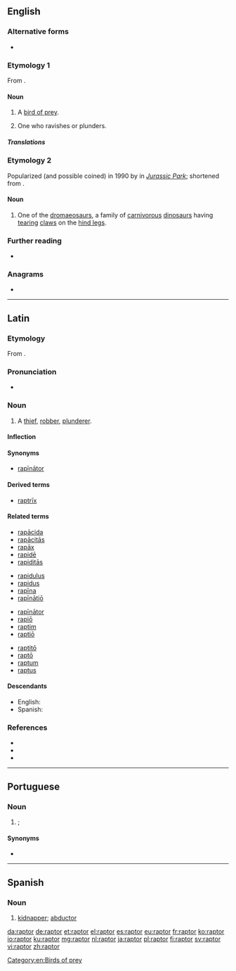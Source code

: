 ==English==

===Alternative forms===
* {{l|en|raptour}} {{qualifier|obsolete|rare}}

===Etymology 1===
From {{etyl|la|en}} {{m|la|raptor||thief}}.

====Noun====
{{en-noun}}

# A [[bird of prey]].
# {{lb|en|obsolete}} One who ravishes or plunders.

=====Translations=====
{{trans-see|bird of prey}}

===Etymology 2===
Popularized (and possible coined) in 1990 by {{w|Michael Crichton}} in ''[[w:Jurassic Park (novel)|Jurassic Park]]''; shortened from {{m|en|velociraptor}}.

====Noun====
{{en-noun}}

# {{lb|en|informal|paleontology}} One of the [[dromaeosaur]]s, a family of [[carnivorous]] [[dinosaur]]s having [[tear]]ing [[claw]]s on the [[hind leg]]s.

===Further reading===
* {{R:OneLook}}

===Anagrams===
* {{l|en|parrot}}

----

==Latin==

===Etymology===
From {{m|la|rapiō||seize, grab, snatch}}.

===Pronunciation===
* {{la-IPA|raptor}}

===Noun===
{{la-noun|raptor|raptōris|m|third}}

# A [[thief]], [[robber]], [[plunderer]].

====Inflection====
{{la-decl-3rd|raptor}}

====Synonyms====
* {{sense|robber}} [[rapinator|rapīnātor]]

====Derived terms====
* [[raptrix|raptrīx]]

====Related terms====
{{rel-top4}}
* [[rapacida|rapācida]]
* [[rapacitas|rapācitās]]
* [[rapax|rapāx]]
* [[rapide|rapidē]]
* [[rapiditas|rapiditās]]
{{rel-mid4}}
* [[rapidulus]]
* [[rapidus]]
* [[rapina|rapīna]]
* [[rapinatio|rapīnātiō]]
{{rel-mid4}}
* [[rapinator|rapīnātor]]
* [[rapio|rapiō]]
* [[raptim]]
* [[raptio|raptiō]]
{{rel-mid4}}
* [[raptito|raptitō]]
* [[rapto|raptō]]
* [[raptum]]
* [[raptus]]
{{rel-bottom}}

====Descendants====
* English: {{l|en|raptor}}
* Spanish: {{l|es|raptor}}

===References===
* {{R:L&S}}
* {{R:Elementary Lewis}}
* {{R:Gaffiot}}

----

==Portuguese==

===Noun===
{{pt-noun|m|f=raptora}}

# {{l|en|abductor}}; {{l|en|kidnapper}}

====Synonyms====
* {{l|pt|sequestrador}}

----

==Spanish==

===Noun===
{{es-noun|m|es}}

# [[kidnapper]]; [[abductor]]

[[Category:en:Birds of prey]]

[[da:raptor]]
[[de:raptor]]
[[et:raptor]]
[[el:raptor]]
[[es:raptor]]
[[eu:raptor]]
[[fr:raptor]]
[[ko:raptor]]
[[io:raptor]]
[[ku:raptor]]
[[mg:raptor]]
[[nl:raptor]]
[[ja:raptor]]
[[pl:raptor]]
[[fi:raptor]]
[[sv:raptor]]
[[vi:raptor]]
[[zh:raptor]]
